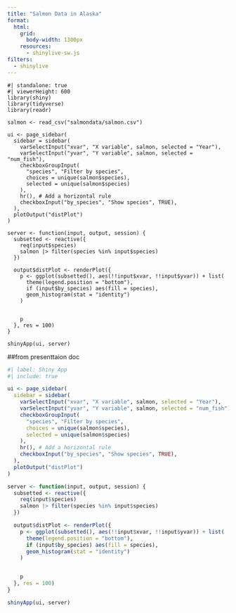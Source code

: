```yaml
---
title: "Salmon Data in Alaska"
format:
  html:
    grid: 
      body-width: 1300px
    resources: 
      - shinylive-sw.js
filters:
  - shinylive
---
```


```shinylive-r
#| standalone: true
#| viewerHeight: 600
library(shiny)
library(tidyverse)
library(readr)

salmon <- read_csv("salmondata/salmon.csv")

ui <- page_sidebar(
  sidebar = sidebar(
    varSelectInput("xvar", "X variable", salmon, selected = "Year"),
    varSelectInput("yvar", "Y variable", salmon, selected = "num_fish"),
    checkboxGroupInput(
      "species", "Filter by species",
      choices = unique(salmon$species), 
      selected = unique(salmon$species)
    ),
    hr(), # Add a horizontal rule
    checkboxInput("by_species", "Show species", TRUE),
  ),
  plotOutput("distPlot")
)

server <- function(input, output, session) {
  subsetted <- reactive({
    req(input$species)
    salmon |> filter(species %in% input$species)
  })

  output$distPlot <- renderPlot({
    p <- ggplot(subsetted(), aes(!!input$xvar, !!input$yvar)) + list(
      theme(legend.position = "bottom"),
      if (input$by_species) aes(fill = species),
      geom_histogram(stat = "identity")
    )


    p
  }, res = 100)
}

shinyApp(ui, server)
```

##from presenttaion doc
```r
#| label: Shiny App
#| include: true

ui <- page_sidebar(
  sidebar = sidebar(
    varSelectInput("xvar", "X variable", salmon, selected = "Year"),
    varSelectInput("yvar", "Y variable", salmon, selected = "num_fish"),
    checkboxGroupInput(
      "species", "Filter by species",
      choices = unique(salmon$species), 
      selected = unique(salmon$species)
    ),
    hr(), # Add a horizontal rule
    checkboxInput("by_species", "Show species", TRUE),
  ),
  plotOutput("distPlot")
)

server <- function(input, output, session) {
  subsetted <- reactive({
    req(input$species)
    salmon |> filter(species %in% input$species)
  })

  output$distPlot <- renderPlot({
    p <- ggplot(subsetted(), aes(!!input$xvar, !!input$yvar)) + list(
      theme(legend.position = "bottom"),
      if (input$by_species) aes(fill = species),
      geom_histogram(stat = "identity")
    )


    p
  }, res = 100)
}

shinyApp(ui, server)
```


